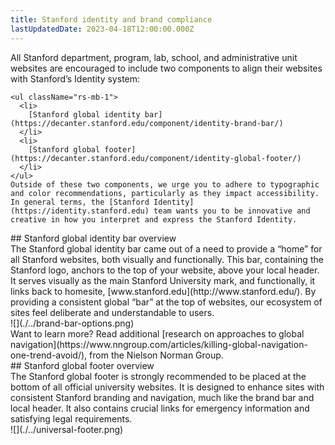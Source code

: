 ```yaml
---
title: Stanford identity and brand compliance
lastUpdatedDate: 2023-04-18T12:00:00.000Z
---
```

<section>
  <div className="rs-mb-4">
    All Stanford department, program, lab, school, and administrative unit websites are encouraged to include two components to align their websites with Stanford’s Identity system:

    <ul className="rs-mb-1">
      <li>
        [Stanford global identity bar](https://decanter.stanford.edu/component/identity-brand-bar/)
      </li>
      <li>
        [Stanford global footer](https://decanter.stanford.edu/component/identity-global-footer/)
      </li>
    </ul>
    Outside of these two components, we urge you to adhere to typographic and color recommendations, particularly as they impact accessibility.
    In general terms, the [Stanford Identity](https://identity.stanford.edu) team wants you to be innovative and creative in how you interpret and express the Stanford Identity.
  </div>

  <div className="rs-mb-4">
    ## Stanford global identity bar overview
    <div className="rs-mb-1">
      The Stanford global identity bar came out of a need to provide a “home” for all Stanford websites, both visually and functionally.
      This bar, containing the Stanford logo, anchors to the top of your website, above your local header. It serves visually as the main Stanford University mark, and functionally, it links back to homesite,
      [www.stanford.edu](http://www.stanford.edu/). By providing a consistent global “bar” at the top of websites, our ecosystem of sites feel deliberate and understandable to users.
    </div>
    <div className="rs-mb-1">
      ![](./../brand-bar-options.png)
    </div>
    Want to learn more? Read additional [research on approaches to global navigation](https://www.nngroup.com/articles/killing-global-navigation-one-trend-avoid/), from the Nielson Norman Group.
  </div>

  <div className="rs-mb-4">
    ## Stanford global footer overview
    <div className="rs-mb-1">
      The Stanford global footer is strongly recommended to be placed at the bottom of all official university websites. It is designed to enhance sites with consistent Stanford branding and navigation, much like the brand bar and local header. It also contains crucial links for emergency information and satisfying legal requirements.
    </div>
    ![](./../universal-footer.png)
  </div>
</section>
